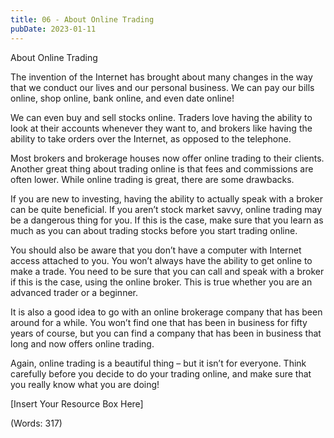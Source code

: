 ```yaml
---
title: 06 - About Online Trading
pubDate: 2023-01-11
---
```


About Online Trading


The invention of the Internet has brought about many changes in the way that we conduct our lives and our personal business. We can pay our bills online, shop online, bank online, and even date online!

We can even buy and sell stocks online. Traders love having the ability to look at their accounts whenever they want to, and brokers like having the ability to take orders over the Internet, as opposed to the telephone. 

Most brokers and brokerage houses now offer online trading to their clients. Another great thing about trading online is that fees and commissions are often lower. While online trading is great, there are some drawbacks. 

If you are new to investing, having the ability to actually speak with a broker can be quite beneficial. If you aren’t stock market savvy, online trading may be a dangerous thing for you. If this is the case, make sure that you learn as much as you can about trading stocks before you start trading online. 

You should also be aware that you don’t have a computer with Internet access attached to you. You won’t always have the ability to get online to make a trade. You need to be sure that you can call and speak with a broker if this is the case, using the online broker. This is true whether you are an advanced trader or a beginner. 

It is also a good idea to go with an online brokerage company that has been around for a while. You won’t find one that has been in business for fifty years of course, but you can find a company that has been in business that long and now offers online trading.

Again, online trading is a beautiful thing – but it isn’t for everyone. Think carefully before you decide to do your trading online, and make sure that you really know what you are doing!


[Insert Your Resource Box Here]

(Words: 317)
